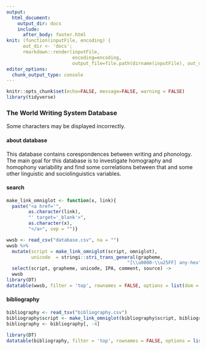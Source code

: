 ```yaml
---
output: 
  html_document:
    output_dir: docs
    include:
      after_body: footer.html
knit: (function(inputFile, encoding) { 
      out_dir <- 'docs';
      rmarkdown::render(inputFile,
                        encoding=encoding, 
                        output_file=file.path(dirname(inputFile), out_dir, 'index.html')) })
editor_options: 
  chunk_output_type: console
---
```


```r
knitr::opts_chunk$set(echo=FALSE, message=FALSE, warning = FALSE)
library(tidyverse)
```

###  The World Writing System Database {.tabset .tabset-fade .tabset-pills}
Some characters may be displayed incorrectly.

#### about database
This database contains corespondences between writing and phonology. The main goal for this database is to investigate homography and homophony variability and find some correlations between that and some other linguistic and sociolinguistics variables.

#### search
```r
make_link_omniglot <- function(x, link){
  paste("<a href='",
        as.character(link),
        "' target='_blank'>",
        as.character(x),
        "</a>", sep = "")}

wwsb <- read_csv("database.csv", na = "")
wwsb %>% 
  mutate(script = make_link_omniglot(script, omniglot),
         unicode  = stringi::stri_trans_general(grapheme,
                                            "[\\u0000-\\u25FF] any-hex")) %>% 
  select(script, grapheme, unicode, IPA, comment, source) ->
  wwsb
library(DT)
datatable(wwsb, filter = 'top', rownames = FALSE, options = list(dom = 'tip'), escape = FALSE)
```

#### bibliography
```r
bibliography <- read_tsv("bibliography.csv")
bibliography$script <- make_link_omniglot(bibliography$script, bibliography$omniglot)
bibliography <- bibliography[, -4]

library(DT)
datatable(bibliography, filter = 'top', rownames = FALSE, options = list(autoWidth = FALSE), escape = FALSE)
```
